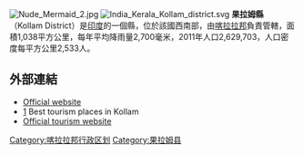 [[Image:Nude_Mermaid_2.jpg|right]]
[[File:India_Kerala_Kollam_district.svg|right]]
'''果拉姆縣'''（Kollam District）是[[印度|印度]]的一個縣，位於該國西南部，由[[喀拉拉邦|喀拉拉邦]]負責管轄，面積1,038平方公里，每年平均降雨量2,700毫米，2011年人口2,629,703，人口密度每平方公里2,533人。

==外部連結==
*[https://web.archive.org/web/20131217211600/http://kollam.nic.in/ Official website]
*[http://www.onefivenine.com/india/villag/Kollam] {{Wayback|url=http://www.onefivenine.com/india/villag/Kollam |date=20201129040256 }} Best tourism places in Kollam
*[http://www.dtpckollam.com Official tourism website] {{Wayback|url=http://www.dtpckollam.com/ |date=20210211070905 }}

{{Kerala}}
{{India-geo-stub}}
[[Category:喀拉拉邦行政区划|Category:喀拉拉邦行政区划]]
[[Category:果拉姆县|Category:果拉姆县]]